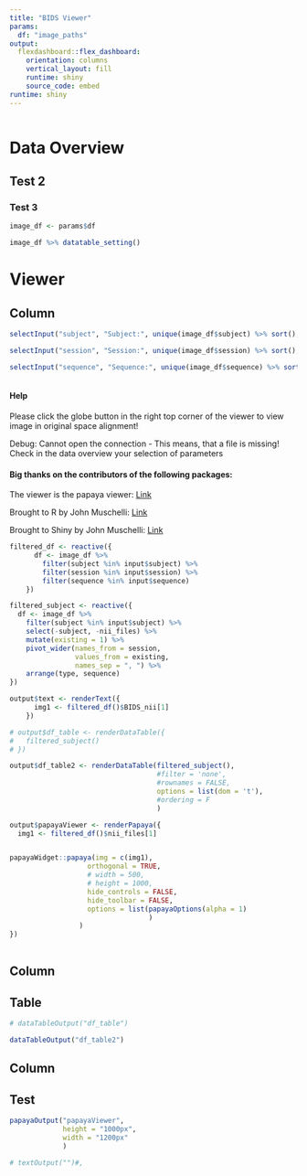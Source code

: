 ```yaml
---
title: "BIDS Viewer"
params:
  df: "image_paths"
output: 
  flexdashboard::flex_dashboard:
    orientation: columns
    vertical_layout: fill
    runtime: shiny
    source_code: embed
runtime: shiny
---
```


```r
```


# Data Overview


## Test 2

### Test 3


```r
image_df <- params$df

image_df %>% datatable_setting()
```



# Viewer

Column {.sidebar data-width=250}
-------------------------------


```r
selectInput("subject", "Subject:", unique(image_df$subject) %>% sort(), multiple = FALSE, selected = image_df$subject[1])

selectInput("session", "Session:", unique(image_df$session) %>% sort(), multiple = FALSE, selected = image_df$session[1])

selectInput("sequence", "Sequence:", unique(image_df$sequence) %>% sort(), multiple = FALSE, selected = image_df$sequence[1])



```

#### Help

Please click the globe button in the right top corner of the viewer to view image in original space alignment!  

Debug: Cannot open the connection - This means, that a file is missing! Check in the data overview your selection of parameters  


#### Big thanks on the contributors of the following packages:  

The viewer is the papaya viewer: [Link](https://rii-mango.github.io/Papaya/)  

Brought to R by John Muschelli: [Link](https://cran.r-project.org/web/packages/papayar/index.html)  

Brought to Shiny by John Muschelli: [Link](https://johnmuschelli.com/papayaWidget/index.html)  





```r
filtered_df <- reactive({
      df <- image_df %>%
        filter(subject %in% input$subject) %>%
        filter(session %in% input$session) %>%
        filter(sequence %in% input$sequence)
    })

filtered_subject <- reactive({
  df <- image_df %>%
    filter(subject %in% input$subject) %>%
    select(-subject, -nii_files) %>%
    mutate(existing = 1) %>%
    pivot_wider(names_from = session,
                values_from = existing,
                names_sep = ", ") %>%
    arrange(type, sequence)
})
```


```r
output$text <- renderText({
      img1 <- filtered_df()$BIDS_nii[1]
    })

# output$df_table <- renderDataTable({
#   filtered_subject() 
# })

output$df_table2 <- renderDataTable(filtered_subject(),
                                    #filter = 'none',
                                    #rownames = FALSE,
                                    options = list(dom = 't'),
                                    #ordering = F
                                    )

output$papayaViewer <- renderPapaya({
  img1 <- filtered_df()$nii_files[1]


papayaWidget::papaya(img = c(img1),
                   orthogonal = TRUE,
                   # width = 500,
                   # height = 1000,
                   hide_controls = FALSE,
                   hide_toolbar = FALSE,
                   options = list(papayaOptions(alpha = 1)
                                  )
                 )
})
    

```


Column
-------------------------

## Table

```r
# dataTableOutput("df_table")

dataTableOutput("df_table2")

```


Column
-------------------------------

## Test

```r
papayaOutput("papayaViewer",  
             height = "1000px", 
             width = "1200px"
             )

# textOutput("")#,
```






